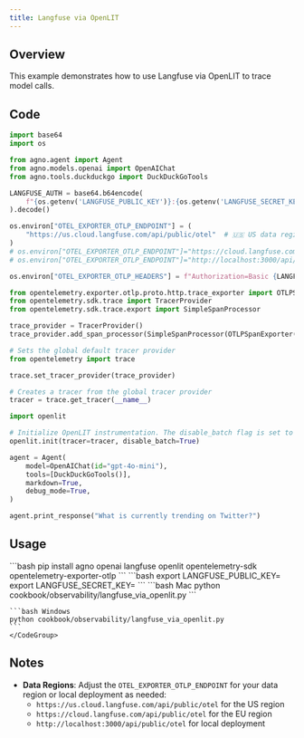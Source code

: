 ```yaml
---
title: Langfuse via OpenLIT
---
```


## Overview

This example demonstrates how to use Langfuse via OpenLIT to trace model calls.

## Code

```python
import base64
import os

from agno.agent import Agent
from agno.models.openai import OpenAIChat
from agno.tools.duckduckgo import DuckDuckGoTools

LANGFUSE_AUTH = base64.b64encode(
    f"{os.getenv('LANGFUSE_PUBLIC_KEY')}:{os.getenv('LANGFUSE_SECRET_KEY')}".encode()
).decode()

os.environ["OTEL_EXPORTER_OTLP_ENDPOINT"] = (
    "https://us.cloud.langfuse.com/api/public/otel"  # 🇺🇸 US data region
)
# os.environ["OTEL_EXPORTER_OTLP_ENDPOINT"]="https://cloud.langfuse.com/api/public/otel" # 🇪🇺 EU data region
# os.environ["OTEL_EXPORTER_OTLP_ENDPOINT"]="http://localhost:3000/api/public/otel" # 🏠 Local deployment (>= v3.22.0)

os.environ["OTEL_EXPORTER_OTLP_HEADERS"] = f"Authorization=Basic {LANGFUSE_AUTH}"

from opentelemetry.exporter.otlp.proto.http.trace_exporter import OTLPSpanExporter
from opentelemetry.sdk.trace import TracerProvider
from opentelemetry.sdk.trace.export import SimpleSpanProcessor

trace_provider = TracerProvider()
trace_provider.add_span_processor(SimpleSpanProcessor(OTLPSpanExporter()))

# Sets the global default tracer provider
from opentelemetry import trace

trace.set_tracer_provider(trace_provider)

# Creates a tracer from the global tracer provider
tracer = trace.get_tracer(__name__)

import openlit

# Initialize OpenLIT instrumentation. The disable_batch flag is set to true to process traces immediately.
openlit.init(tracer=tracer, disable_batch=True)

agent = Agent(
    model=OpenAIChat(id="gpt-4o-mini"),
    tools=[DuckDuckGoTools()],
    markdown=True,
    debug_mode=True,
)

agent.print_response("What is currently trending on Twitter?")
```

## Usage

<Steps>
  <Step title="Install Dependencies">
    ```bash
    pip install agno openai langfuse openlit opentelemetry-sdk opentelemetry-exporter-otlp
    ```
  </Step>

  <Step title="Set Environment Variables">
    ```bash
    export LANGFUSE_PUBLIC_KEY=<your-public-key>
    export LANGFUSE_SECRET_KEY=<your-secret-key>
    ```
  </Step>

  <Step title="Run the Agent">
    <CodeGroup>
    ```bash Mac
    python cookbook/observability/langfuse_via_openlit.py
    ```

    ```bash Windows
    python cookbook/observability/langfuse_via_openlit.py
    ```
    </CodeGroup>
  </Step>
</Steps>

## Notes

- **Data Regions**: Adjust the `OTEL_EXPORTER_OTLP_ENDPOINT` for your data region or local deployment as needed:
  - `https://us.cloud.langfuse.com/api/public/otel` for the US region
  - `https://cloud.langfuse.com/api/public/otel` for the EU region
  - `http://localhost:3000/api/public/otel` for local deployment